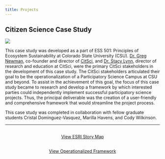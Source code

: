 ```yaml
---
title: Projects
---
```


## Citizen Science Case Study

![](PoweredByCitSci-v2-black.png){fig-align="center"}

This case study was developed as a part of ESS 501: Principles of Ecosystem Sustainability at Colorado State University (CSU). [Dr. Greg Newman](https://www.nrel.colostate.edu/investigator/greg-newman-homepage/), co-founder and director of [CitSci](https://citsci.org/about), and [Dr. Stacy Lynn](https://www.nrel.colostate.edu/investigator/stacy-lynn-homepage/), director of research and education at CitSci, were the primary CitSci stakeholders in the development of this case study. The CitSci stakeholders articulated their goal to be the operationalization of a Participatory Science Campus at CSU and beyond. To assist in the achievement of this goal, the focus of this case study became to research and develop a framework by which interested parties could independently implement successful participatory science projects. Thus, the principal deliverable was the creation of a user-friendly and comprehensive framework that would streamline the project process.

This case study was completed in collaboration with fellow graduate students Cristal Dominguez-Vasquez, Marilla Havens, and Cody Wilkinson.

------------------------------------------------------------------------

```{=html}
<div  style="margin: 30px; text-align: center;">
<a class="btn btn-primary" href="https://arcg.is/nfXiW0" role="button" target="_blank" style="padding: 15px 30px;">View ESRI Story Map</a>
</div>
```
```{=html}
<div  style="margin: 30px; text-align: center;">
<a class="btn btn-primary" href="https://www.canva.com/design/DAF07CWSQF8/Bb-Tc2nU_KSjx5if2xBOgQ/edit?utm_content=DAF07CWSQF8&utm_campaign=designshare&utm_medium=link2&utm_source=sharebutton" role="button" target="_blank" style="padding: 15px 30px;">View Operationalized Framework</a>
</div>
```
